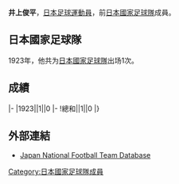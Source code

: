 {{Infobox football biography
|name=井上俊平
|image=
|fullname=井上俊平
|birth_date=
|cityofbirth=
|countryofbirth=[[日本|日本]]
|height=
|position=[[前鋒_(足球)|前鋒]]
|currentclub=
|years=
|clubs=
|caps(goals)=
|nationalyears=1923
|nationalteam=[[日本國家足球隊|日本]]
|nationalcaps(goals)=1 (0)
}}
'''井上俊平'''，[[日本|日本]][[足球|足球]][[運動員|運動員]]，前[[日本國家足球隊|日本國家足球隊]]成員。

==日本國家足球隊==
1923年，他共为[[日本國家足球隊|日本國家足球隊]]出场1次。

==成績==
{{Football player national team statistics|JPN}}
|-
|1923||1||0
|-
!總和||1||0
|}

==外部連結==
{{Reflist}}
*[https://web.archive.org/web/20140407100147/http://www.japannationalfootballteam.com/en/players_unknown/10.html Japan National Football Team Database]

{{Japan-sport-bio-stub}}
{{Soccer-player-stub}}
[[Category:日本國家足球隊成員|Category:日本國家足球隊成員]]